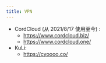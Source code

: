 ```yaml
---
title: VPN
---
```


- CordCloud (从 2021/8/17 使用至今) :
  - https://www.cordcloud.biz/
  - https://www.cordcloud.one/
- KuLi:
  - https://cyoooo.co/
